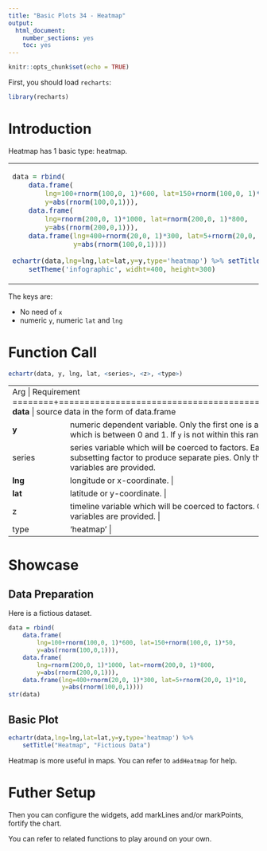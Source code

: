 ```yaml
---
title: "Basic Plots 34 - Heatmap"
output: 
  html_document: 
    number_sections: yes
    toc: yes
---
```


```r
knitr::opts_chunk$set(echo = TRUE)
```

First, you should load `recharts`:
```r
library(recharts)
```

# Introduction

Heatmap has 1 basic type: heatmap.

<table id='intro'>
<tr><td>
```r
data = rbind(
    data.frame(
        lng=100+rnorm(100,0, 1)*600, lat=150+rnorm(100,0, 1)*50, 
        y=abs(rnorm(100,0,1))),
    data.frame(
        lng=rnorm(200,0, 1)*1000, lat=rnorm(200,0, 1)*800, 
        y=abs(rnorm(200,0,1))),
    data.frame(lng=400+rnorm(20,0, 1)*300, lat=5+rnorm(20,0, 1)*10, 
               y=abs(rnorm(100,0,1))))

echartr(data,lng=lng,lat=lat,y=y,type='heatmap') %>% setTitle("Heatmap") %>%
    setTheme('infographic', widht=400, height=300)
```
</td>
<td>
</table>

The keys are:

- No need of `x`
- numeric `y`, numeric `lat` and `lng`

# Function Call

```r
echartr(data, y, lng, lat, <series>, <z>, <type>)
```

+--------+--------------------------------------------------------------------+
| Arg    |  Requirement                                                       |
+========+====================================================================+
| **data** | source data in the form of data.frame                            |
+--------+--------------------------------------------------------------------+
| **y**  | numeric dependent variable. Only the first one is accepted. `y` represents the heat value which is between 0 and 1. If `y` is not within this range, `recharts` will normalize it.|
+--------+--------------------------------------------------------------------+
| series | series variable which will be coerced to factors. Each level of `series` is treated as a subsetting factor to produce separate pies. Only the first one is accepted if multiple variables are provided. |
+--------+--------------------------------------------------------------------+
|**lng** | longitude or x-coordinate. |
+--------+--------------------------------------------------------------------+
|**lat** | latitude or y-coordinate. |
+--------+--------------------------------------------------------------------+
|  z     | timeline variable which will be coerced to factors. Only the first one is accepted if multiple variables are provided. |
+--------+--------------------------------------------------------------------+
| type   | 'heatmap' |
+--------+--------------------------------------------------------------------+


# Showcase

## Data Preparation

Here is a fictious dataset.

```r
data = rbind(
    data.frame(
        lng=100+rnorm(100,0, 1)*600, lat=150+rnorm(100,0, 1)*50, 
        y=abs(rnorm(100,0,1))),
    data.frame(
        lng=rnorm(200,0, 1)*1000, lat=rnorm(200,0, 1)*800, 
        y=abs(rnorm(200,0,1))),
    data.frame(lng=400+rnorm(20,0, 1)*300, lat=5+rnorm(20,0, 1)*10, 
               y=abs(rnorm(100,0,1))))
str(data)
```

## Basic Plot

```r
echartr(data,lng=lng,lat=lat,y=y,type='heatmap') %>% 
    setTitle("Heatmap", "Fictious Data")
```

Heatmap is more useful in maps. You can refer to `addHeatmap` for help.

# Futher Setup

Then you can configure the widgets, add markLines and/or markPoints, fortify the chart.

You can refer to related functions to play around on your own.

